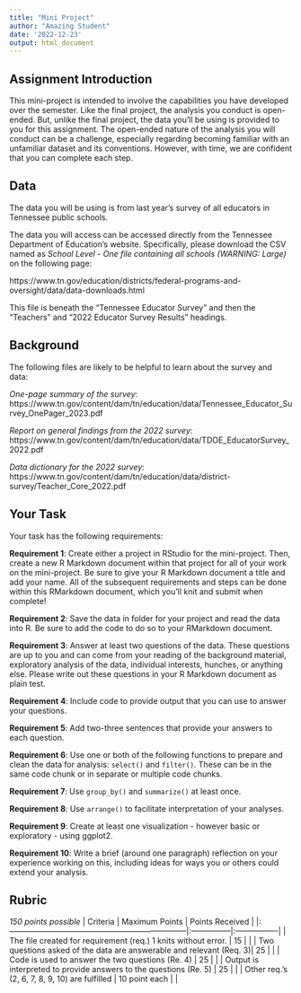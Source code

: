 ```yaml
---
title: "Mini Project"
author: "Amazing Student"
date: '2022-12-23'
output: html_document
---
```


## Assignment Introduction

This mini-project is intended to involve the capabilities you have developed over the semester. Like the final project, the analysis you conduct is open-ended. But, unlike the final project, the data you'll be using is provided to you for this assignment. The open-ended nature of the analysis you will conduct can be a challenge, especially regarding becoming familiar with an unfamiliar dataset and its conventions. However, with time, we are confident that you can complete each step.

## Data

The data you will be using is from last year's survey of all educators in Tennessee public schools. 

The data you will access can be accessed directly from the Tennessee Department of Education's website. Specifically, please download the CSV named as *School Level - One file containing all schools (WARNING: Large)* on the following page:

https://www.tn.gov/education/districts/federal-programs-and-oversight/data/data-downloads.html

This file is beneath the "Tennessee Educator Survey" and then the "Teachers" and "2022 Educator Survey Results" headings.

## Background

The following files are likely to be helpful to learn about the survey and data:

*One-page summary of the survey*: https://www.tn.gov/content/dam/tn/education/data/Tennessee_Educator_Survey_OnePager_2023.pdf

*Report on general findings from the 2022 survey*: https://www.tn.gov/content/dam/tn/education/data/TDOE_EducatorSurvey_2022.pdf

*Data dictionary for the 2022 survey*: https://www.tn.gov/content/dam/tn/education/data/district-survey/Teacher_Core_2022.pdf

## Your Task

Your task has the following requirements:

**Requirement 1**: Create either a project in RStudio for the mini-project. Then, create a new R Markdown document within that project for all of your work on the mini-project. Be sure to give your R Markdown document a title and add your name. All of the subsequent requirements and steps can be done within this RMarkdown document, which you'll knit and submit when complete!

**Requirement 2**: Save the data in folder for your project and read the data into R. Be sure to add the code to do so to your RMarkdown document.

**Requirement 3**: Answer at least two questions of the data. These questions are up to you and can come from your reading of the background material, exploratory analysis of the data, individual interests, hunches, or anything else. Please write out these questions in your R Markdown document as plain test. 

**Requirement 4**: Include code to provide output that you can use to answer your questions.

**Requirement 5**: Add two-three sentences that provide your answers to each question.

**Requirement 6**: Use one or both of the following functions to prepare and clean the data for analysis: `select()` and `filter()`. These can be in the same code chunk or in separate or multiple code chunks.

**Requirement 7**: Use `group_by()` and `summarize()` at least once.

**Requirement 8**: Use `arrange()` to facilitate interpretation of your analyses.

**Requirement 9**: Create at least one visualization - however basic or exploratory - using ggplot2.

**Requirement 10**: Write a brief (around one paragraph) reflection on your experience working on this, including ideas for ways you or others could extend your analysis.

## Rubric

*150 points possible* 
| Criteria                                                            | Maximum Points | Points Received |
|:--------------------------------------------------------------------|:---------------|:----------------|
| The file created for requirement (req.) 1 knits without error.      | 15             |                 |
| Two questions asked of the data are answerable and relevant (Req. 3)| 25             |                 |
| Code is used to answer the two questions (Re. 4)                    | 25             |                 |
| Output is interpreted to provide answers to the questions (Re. 5)   | 25             |                 |
| Other req.'s (2, 6, 7, 8, 9, 10) are fulfilled                      | 10 point each  |                 |
